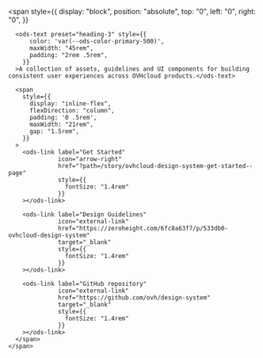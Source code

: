 
<Meta title="OVHcloud Design System/Welcome" />

<span
  style={{
      display: "block",
      position: "absolute",
      top: "0",
      left: "0",
      right: "0",
  }}
>

  <div
    style={{
          background: `url(ods_bg.png) no-repeat center center fixed`,
          backgroundSize: 'cover',
          width: '100vw',
          height: '100vh',
          }}
  >
    <span
      style={{
            boxShadow: '0 0 10px white, 0 0 20px white, 0 0 30px white, 0 0 40px white, 0 0 50px white, 0 0 60px white, 0 0 70px white, 0 0 80px white, 0 0 90px white, 0 0 100px white',
            background: 'white',
            borderRadius: '0 0 20em 0',
            display: "inline-flex",
            flexDirection: "column",
            padding: "4rem",
            margin: "auto"
    }}
    >
      <span
        style={{
              width: '30rem',
              height: '2rem',
              backgroundImage: `url(ods_logo.svg)`,
              backgroundSize: 'contain',
              backgroundRepeat: 'no-repeat',
      }}
      />

      <ods-text preset="heading-3" style={{
          color: 'var(--ods-color-primary-500)',
          maxWidth: "45rem",
          padding: "2rem .5rem",
        }}
      >A collection of assets, guidelines and UI components for building consistent user experiences across OVHcloud products.</ods-text>

      <span
        style={{
          display: "inline-flex",
          flexDirection: "column",
          padding: '0 .5rem',
          maxWidth: "21rem",
          gap: "1.5rem",
        }}
      >
        <ods-link label="Get Started"
                  icon="arrow-right"
                  href="?path=/story/ovhcloud-design-system-get-started--page"
                  style={{
                    fontSize: "1.4rem"
                  }}
        ></ods-link>

        <ods-link label="Design Guidelines"
                  icon="external-link"
                  href="https://zeroheight.com/6fc8a63f7/p/533db0-ovhcloud-design-system"
                  target="_blank"
                  style={{
                    fontSize: "1.4rem"
                  }}
        ></ods-link>

        <ods-link label="GitHub repository"
                  icon="external-link"
                  href="https://github.com/ovh/design-system"
                  target="_blank"
                  style={{
                    fontSize: "1.4rem"
                  }}
        ></ods-link>
      </span>
    </span>
  </div>
</span>

